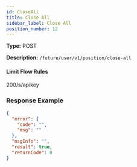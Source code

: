 ```yaml
---
id: CloseAll
title: Close All
sidebar_label: Close All
position_number: 12
---
```


**Type:** POST

**Description:** `/future/user/v1/position/close-all`

#### Limit Flow Rules

200/s/apikey

### Response Example

```json title="Response"
{
  "error": {
    "code": "",
    "msg": ""
  },
  "msgInfo": "",
  "result": true,
  "returnCode": 0
}
```
